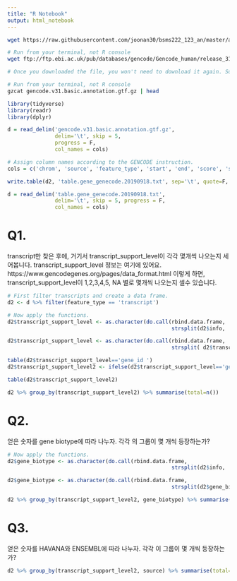 ```yaml
---
title: "R Notebook"
output: html_notebook
---
```


```bash
wget https://raw.githubusercontent.com/joonan30/bsms222_123_an/master/analyze_gencode.Rmd
```


```bash
# Run from your terminal, not R console
wget ftp://ftp.ebi.ac.uk/pub/databases/gencode/Gencode_human/release_31/gencode.v31.basic.annotation.gtf.gz

# Once you downloaded the file, you won't need to download it again. So please comment out the command above by adding #
```

```bash
# Run from your terminal, not R console
gzcat gencode.v31.basic.annotation.gtf.gz | head
```

```r
library(tidyverse)
library(readr)
library(dplyr)
```


```r
d = read_delim('gencode.v31.basic.annotation.gtf.gz', 
               delim='\t', skip = 5, 
               progress = F,
               col_names = cols)
```

```r
# Assign column names according to the GENCODE instruction.
cols = c('chrom', 'source', 'feature_type', 'start', 'end', 'score', 'strand', 'phase', 'info')
```


```r
write.table(d2, 'table.gene_genecode.20190918.txt', sep='\t', quote=F, row.names=F, col.names=T)
```


```r
d = read_delim('table.gene_genecode.20190918.txt', 
               delim='\t', skip = 5, progress = F, 
               col_names = cols)
```

# Q1.  

transcript만 찾은 후에, 거기서 transcript_support_level이 각각 몇개씩 나오는지 세어봅니다. 
transcript_support_level 정보는 여기에 있어요. 
https://www.gencodegenes.org/pages/data_format.html 이렇게 하면, 
transcript_support_level이 1,2,3,4,5, NA 별로 몇개씩 나오는지 셀수 있습니다.

```r
# First filter transcripts and create a data frame.
d2 <- d %>% filter(feature_type == 'transcript')

# Now apply the functions. 
d2$transcript_support_level <- as.character(do.call(rbind.data.frame, 
                                                    strsplit(d2$info, 'transcript_support_level\\s+"'))[[2]])

d2$transcript_support_level <- as.character(do.call(rbind.data.frame, 
                                                    strsplit( d2$transcript_support_level, '\\"'))[[1]])
```

```r
table(d2$transcript_support_level=='gene_id ')
d2$transcript_support_level2 <- ifelse(d2$transcript_support_level=='gene_id ', NA, d2$transcript_support_level)
```

```r
table(d2$transcript_support_level2)
```


```r
d2 %>% group_by(transcript_support_level2) %>% summarise(total=n())
```

# Q2.

얻은 숫자를 gene biotype에 따라 나누자. 각각 의 그룹이 몇 개씩 등장하는가?

```r
# Now apply the functions. 
d2$gene_biotype <- as.character(do.call(rbind.data.frame, 
                                                    strsplit(d2$info, 'gene_type\\s+"'))[[2]])

d2$gene_biotype <- as.character(do.call(rbind.data.frame, 
                                                    strsplit(d2$gene_biotype, '\\"'))[[1]])

d2 %>% group_by(transcript_support_level2, gene_biotype) %>% summarise(total=n())

```

# Q3.

얻은 숫자를 HAVANA와 ENSEMBL에 따라 나누자. 각각 이 그룹이 몇 개씩 등장하는가?

```r
d2 %>% group_by(transcript_support_level2, source) %>% summarise(total=n())
```